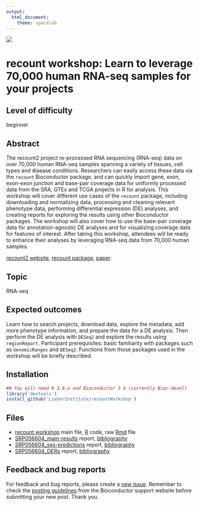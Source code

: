 ```yaml
---
output:
  html_document:
    theme: spacelab
---
```


<a href="https://jhubiostatistics.shinyapps.io/recount/"><img src="https://raw.githubusercontent.com/leekgroup/recount-website/master/website/recount.png" align="center"></a>

# recount workshop: Learn to leverage 70,000 human RNA-seq samples for your projects

## Level of difficulty

beginner

## Abstract

The recount2 project re-processed RNA sequencing (RNA-seq) data on over 70,000 human RNA-seq samples spanning a variety of tissues, cell types and disease conditions. Researchers can easily access these data via the `recount` Bioconductor package, and can quickly import gene, exon, exon-exon junction and base-pair coverage data for uniformly processed data from the SRA, GTEx and TCGA projects in R for analysis. This workshop will cover different use cases of the `recount` package, including downloading and normalizing data, processing and cleaning relevant phenotype data, performing differential expression (DE) analyses, and creating reports for exploring the results using other Bioconductor packages. The workshop will also cover how to use the base-pair coverage data for annotation-agnostic DE analyses and for visualizing coverage data for features of interest. After taking this workshop, attendees will be ready to enhance their analyses by leveraging RNA-seq data from 70,000 human samples.

[recount2 website](https://jhubiostatistics.shinyapps.io/recount/), [recount package](http://bioconductor.org/packages/recount), [paper](http://www.nature.com/nbt/journal/v35/n4/full/nbt.3838.html).

## Topic

RNA-seq

## Expected outcomes

Learn how to search projects, download data, explore the metadata, add more phenotype information, and prepare the data for a DE analysis. Then perform the DE analysis with `DESeq2` and explore the results using `regionReport`.
Participant prerequisites: basic familiarity with packages such as `GenomicRanges` and `DESeq2`. Functions from those packages used in the workshop will be briefly described.

## Installation

```r
## You will need R 3.4.x and Bioconductor 3.6 (currently Bioc-devel)
library('devtools')
install_github('LieberInstitute/recountWorkshop')
```

## Files

* [recount workshop](compiled_vignette/recount-workshop.html) main file, [R](compiled_vignette/recount-workshop.R) code, raw [Rmd](compiled_vignette/recount-workshop.Rmd) file
* [SRP056604_main-results](compiled_vignette/SRP056604_main-results.html) report, [bibliography](compiled_vignette/SRP056604_main-results.bib)
* [SRP056604_sex-predictions](compiled_vignette/SRP056604_sex-predictions.html) report, [bibliography](compiled_vignette/SRP056604_sex-predictions.bib)
* [SRP056604_DERs](compiled_vignette/SRP056604_DERs.html) report, [bibliography](compiled_vignette/SRP056604_DERs.bib)

## Feedback and bug reports

For feedback and bug reports, please create a [new issue](https://github.com/LieberInstitute/recountWorkshop/issues). Remember to check the [posting guidelines](http://www.bioconductor.org/help/support/posting-guide/) from the Bioconductor support website before submitting your new post. Thank you.
